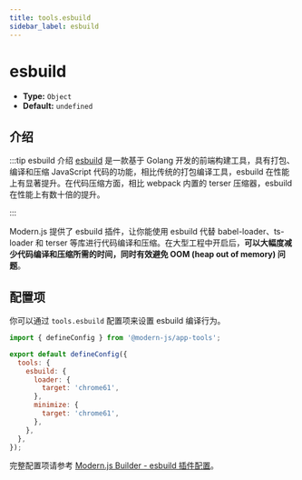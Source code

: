 ```yaml
---
title: tools.esbuild
sidebar_label: esbuild
---
```

# esbuild

- **Type:** `Object`
- **Default:** `undefined`

## 介绍

:::tip esbuild 介绍
[esbuild](https://esbuild.github.io/) 是一款基于 Golang 开发的前端构建工具，具有打包、编译和压缩 JavaScript 代码的功能，相比传统的打包编译工具，esbuild 在性能上有显著提升。在代码压缩方面，相比 webpack 内置的 terser 压缩器，esbuild 在性能上有数十倍的提升。

:::

Modern.js 提供了 esbuild 插件，让你能使用 esbuild 代替 babel-loader、ts-loader 和 terser 等库进行代码编译和压缩。在大型工程中开启后，**可以大幅度减少代码编译和压缩所需的时间，同时有效避免 OOM (heap out of memory) 问题**。

## 配置项

你可以通过 `tools.esbuild` 配置项来设置 esbuild 编译行为。

```js title="modern.config.ts"
import { defineConfig } from '@modern-js/app-tools';

export default defineConfig({
  tools: {
    esbuild: {
      loader: {
        target: 'chrome61',
      },
      minimize: {
        target: 'chrome61',
      },
    },
  },
});
```

完整配置项请参考 [Modern.js Builder - esbuild 插件配置](https://modernjs.dev/builder/plugins/plugin-esbuild.html#%E9%85%8D%E7%BD%AE)。
